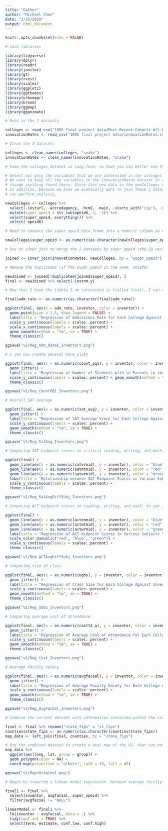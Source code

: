 ```yaml
---
title: "Gather"
author: "Michael Chen"
date: "3/16/2020"
output: html_document
---
```


```r
knitr::opts_chunk$set(echo = FALSE)

# Load libraries

library(tidyverse)
library(dplyr)
library(readr)
library(janitor)
library(gt)
library(rvest)
library(scales)
library(ggplot2)
library(ggthemes)
library(urbnmapr)
library(broom)
library(ggmap)
library(gganimate)
```

```r

# Read in the 2 datasets

colleges <- read_csv("1005 final project data/Most-Recent-Cohorts-All-Data-Elements (1).csv")
innovationRates <- read_csv("1005 final project data/innovationRates.csv")

# Clean the 2 datasets

colleges <- clean_names(colleges, "snake")
innovationRates <- clean_names(innovationRates, "snake")

# View the colleges dataset in long form, so that you can better see the different variables and select only the ones that matter for this project
```

```r

# Select out only the variables that we are interested in the colleges dataset.
# We want to keep all the variables in the innovationRates dataset so don't
# change anything found there. Store this new data in the newColleges dataset.
# In addition, because we know we eventually want to join these 2 datasets so we
# can perform analysis,

newColleges <- colleges %>%
  select(-insturl, -accredagency, -hcm2, -main, -starts_with("cip"), -starts_with("c150"), -starts_with("num"), -starts_with("dep"), -starts_with("ind"), -starts_with("female"), -starts_with("male"), -starts_with("loan"), -starts_with("noloan"), -starts_with("firstgen"), -starts_with("not1stgen"), -starts_with("pell"), -starts_with("nopell"), -starts_with("low_inc"), -starts_with("mid_inc"), -starts_with("hi_inc"), -starts_with("npt4"), -contains("rpy"), -starts_with("count"), -starts_with("mn_earn"), -starts_with("d150"), -starts_with("om"), -starts_with("ret"), -starts_with("pool"), -unitid, -opeid) %>%
  mutate(super_opeid = str_sub(opeid6, 3, -1)) %>%
  select(super_opeid, everything()) %>%
  select(-opeid6)

# Need to convert the super_opeid data frame into a numeric column so we can join the 2 together in both datasets.

newColleges$super_opeid <- as.numeric(as.character(newColleges$super_opeid))

# Use an inner join to merge the 2 datasets by super_opeid (the ID variable for each institution) and keep all the columns in both of the datasets.

joined <- inner_join(innovationRates, newColleges, by = "super_opeid")

# Remove the duplicates (if the super_opeid is the same, delete)

newJoined <- joined[!duplicated(joined$super_opeid), ]
final <- newJoined %>% select(-instnm.y)
```

```r

# Now that I have the tibble I am interested in (called final), I can now create several plots. The first is a regression of admissions rate for each college against the inventors rate.

final$adm_rate <- as.numeric(as.character(final$adm_rate))

ggplot(final, aes(x = adm_rate, inventor, color = inventor)) +
  geom_point(size = 1.5, show.legend = FALSE) +
  labs(title = "Regression of Admissions Rate for Each College Against Inventors", x = "Admissions Rate", y = "Percentage of Students That Are Inventors") +
  scale_y_continuous(labels = scales::percent) +
  scale_x_continuous(labels = scales::percent) +
  geom_smooth(method = "lm", se = TRUE) +
  theme_classic()

ggsave("v1/Reg_Adm_Rates_Inventors.png")
```

```r

# I can now create several more plots 

ggplot(final, aes(x = as.numeric(count_pq1), y = inventor, color = inventor)) +
  geom_jitter() +
  labs(title = "Regression of Number of Students with \n Parents in the First Income Quntile Against Inventors", x = "Number of Students", y = "Percentage of Students That Are Inventors") +
  scale_y_continuous(labels = scales::percent) + geom_smooth(method = "lm", se = TRUE) + 
  theme_classic()

ggsave("v1/Reg_CountPQ1_Inventors.png")

# Overall SAT average

ggplot(final, aes(x = as.numeric(sat_avg), y = inventor, color = inventor)) +
  geom_jitter() +
  labs(title = "Regression of SAT Average Score for Each College Against Inventors", x = "SAT Average Score", y = "Percentage of Students That Are Inventors") +
  scale_y_continuous(labels = scales::percent) +
  geom_smooth(method = "lm", se = TRUE) +
  theme_classic()

ggsave("v1/Reg_SatAvg_Inventors.png")

# Comparing SAT midpoint scores in critical reading, writing, and math, to see which has the greatest effect on inventor rate

ggplot(final) +
  geom_line(aes(x = as.numeric(satvrmid), y = inventor), color = "blue") +
  geom_line(aes(x = as.numeric(satmtmid), y = inventor), color = "red", linetype = "dotted") +
  geom_line(aes(x = as.numeric(satwrmid), y = inventor), color = "green") +
  labs(title = "Relationship between SAT Midpoint Scores in Various Subject \n for Each College Against Inventors", x = "SAT Midpoint Score", y = "Percentage of Students That Are Inventors in Student Body") +
  scale_y_continuous(labels = scales::percent) +
  theme_classic()

ggsave("v1/Reg_SatAvgDiffSubj_Inventors.png")

# Comparing ACT midpoint scores in reading, writing, and math, to see if standardized tests have any prediction on inventor rate

ggplot(final) +
  geom_line(aes(x = as.numeric(actenmid), y = inventor), color = "blue") +
  geom_line(aes(x = as.numeric(actmtmid), y = inventor), color = "red", linetype = "dotted") +
  geom_line(aes(x = as.numeric(actwrmid), y = inventor), color = "green") +
  labs(title = "Regression of ACT midpoint Scores in Various Subjects \n for Each College Against Inventors", x = "ACT Midpoint Score", y = "Percentage of Students That Are Inventors in Student Body") +
  scale_color_manual(c("red", "blue", "green")) +
  scale_y_continuous(labels = scales::percent) +
  theme_classic()

ggsave("v1/Reg_ACTAvgDiffSubj_Inventors.png")

# Comparing size of class

ggplot(final, aes(x = as.numeric(ugds), y = inventor, color = inventor)) +
  geom_jitter() +
  labs(title = "Regression of Class Size for Each College Against Inventors", x = "Undergraduate Student Population Size", y = "Percentage of Students That Are Inventors") +
  scale_y_continuous(labels = scales::percent) +
  geom_smooth(method = "lm", se = TRUE) +
  theme_classic()

ggsave("v1/Reg_UGDS_Inventors.png")
```

```r
# Comparing average cost of attendance

ggplot(final, aes(x = as.numeric(costt4_a), y = inventor, color = inventor)) +
  geom_jitter() +
  labs(title = "Regression of Average Cost of Attendance for Each College Against Inventors", x = "Average Cost", y = "Percentage of Students That Are Inventors") +
  scale_y_continuous(labels = scales::percent) +
  geom_smooth(method = "lm", se = TRUE) +
  theme_classic()

ggsave("v1/Reg_Cost_Inventors.png")

# Average faculty salary

ggplot(final, aes(x = as.numeric(avgfacsal), y = inventor, color = inventor)) +
  geom_jitter() +
  labs(title = "Regression of Average Faculty Salary for Each College Against Inventors", x = "Average Faculty Salary", y = "Percentage of Students That Are Inventors") +
  scale_y_continuous(labels = scales::percent) +
  geom_smooth(method = "lm", se = TRUE) +
  theme_classic()

ggsave("v1/Reg_AvgFacSal_Inventors.png")
```

```r

# Combine the current dataset with information contained within the counties dataset.

final <- final %>% rename("state_fips" = "st_fips")
counties$state_fips <- as.numeric(as.character(counties$state_fips))
map_data <- left_join(final, counties, by = "state_fips")
```

```r

# Use the combined dataset to create a heat map of the US, that can now be filled in/colored by different characteristics.
map_data %>%
  ggplot(aes(long, lat, group = group)) +
  geom_polygon(color = NA) +
  coord_map(projection = "albers", lat0 = 39, lat1 = 45)

ggsave("v1/MapsOriginal.png")
```

```r

# Begin by creating a linear model regression  between average faculty salary and the share of inventors. 

final1 <- final %>%
  select(inventor, avgfacsal, super_opeid) %>%
  filter(avgfacsal != "NULL")

linearModel <- final1 %>%
  lm(inventor ~ avgfacsal, data = .) %>%
  tidy(conf.int = TRUE) %>%
  select(term, estimate, conf.low, conf.high)
```
